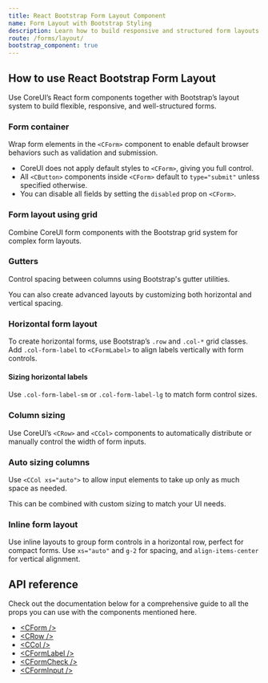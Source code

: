 ```yaml
---
title: React Bootstrap Form Layout Component
name: Form Layout with Bootstrap Styling
description: Learn how to build responsive and structured form layouts using CoreUI’s React components styled with Bootstrap.
route: /forms/layout/
bootstrap_component: true
---
```


## How to use React Bootstrap Form Layout

Use CoreUI’s React form components together with Bootstrap’s layout system to build flexible, responsive, and well-structured forms.

### Form container

Wrap form elements in the `<CForm>` component to enable default browser behaviors such as validation and submission.

- CoreUI does not apply default styles to `<CForm>`, giving you full control.
- All `<CButton>` components inside `<CForm>` default to `type="submit"` unless specified otherwise.
- You can disable all fields by setting the `disabled` prop on `<CForm>`.

### Form layout using grid

Combine CoreUI form components with the Bootstrap grid system for complex form layouts.

<ExampleSnippet className="theme-bootstrap" component="LayoutFormGridExample" componentName="React Bootstrap Form Layout" />

### Gutters

Control spacing between columns using Bootstrap's gutter utilities.

<ExampleSnippet className="theme-bootstrap" component="LayoutGuttersExample" componentName="React Bootstrap Form Layout" />

You can also create advanced layouts by customizing both horizontal and vertical spacing.

<ExampleSnippet className="theme-bootstrap" component="LayoutGutters2Example" componentName="React Bootstrap Form Layout" />

### Horizontal form layout

To create horizontal forms, use Bootstrap’s `.row` and `.col-*` grid classes. Add `.col-form-label` to `<CFormLabel>` to align labels vertically with form controls.

<ExampleSnippet className="theme-bootstrap" component="LayoutHorizontalFormExample" componentName="React Bootstrap Form Layout" />

#### Sizing horizontal labels

Use `.col-form-label-sm` or `.col-form-label-lg` to match form control sizes.

<ExampleSnippet className="theme-bootstrap" component="LayoutHorizontalFormLabelSizingExample" componentName="React Bootstrap Form Layout" />

### Column sizing

Use CoreUI’s `<CRow>` and `<CCol>` components to automatically distribute or manually control the width of form inputs.

<ExampleSnippet className="theme-bootstrap" component="LayoutColumnSizingExample" componentName="React Bootstrap Form Layout" />

### Auto sizing columns

Use `<CCol xs="auto">` to allow input elements to take up only as much space as needed.

<ExampleSnippet className="theme-bootstrap" component="LayoutAutoSizingExample" componentName="React Bootstrap Form Layout" />

This can be combined with custom sizing to match your UI needs.

<ExampleSnippet className="theme-bootstrap" component="LayoutAutoSizing2Example" componentName="React Bootstrap Form Layout" />

### Inline form layout

Use inline layouts to group form controls in a horizontal row, perfect for compact forms. Use `xs="auto"` and `g-2` for spacing, and `align-items-center` for vertical alignment.

<ExampleSnippet className="theme-bootstrap" component="LayoutInlineFormsExample" componentName="React Bootstrap Form Layout" />

## API reference

Check out the documentation below for a comprehensive guide to all the props you can use with the components mentioned here.

- [&lt;CForm /&gt;](../api/#cform)
- [&lt;CRow /&gt;](../api/#crow)
- [&lt;CCol /&gt;](../api/#ccol)
- [&lt;CFormLabel /&gt;](../api/#cformlabel)
- [&lt;CFormCheck /&gt;](../api/#cformcheck)
- [&lt;CFormInput /&gt;](../api/#cforminput)
